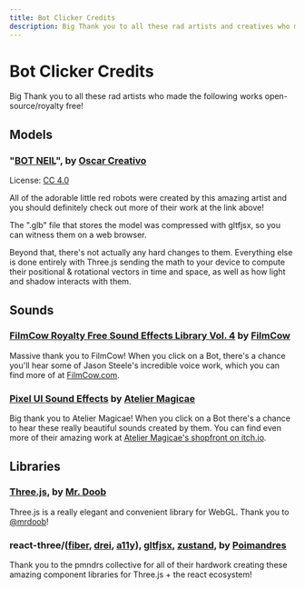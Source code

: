 ```yaml
---
title: Bot Clicker Credits
description: Big Thank you to all these rad artists and creatives who made the following works open-source/royalty free!
---
```


# Bot Clicker Credits

Big Thank you to all these rad artists who made the following works open-source/royalty free!

## Models

### "[BOT NEIL](https://sketchfab.com/3d-models/bot-neil-animation-by-oscar-creativo-56d5d623bb6c40faaa951aca02080510)", by [Oscar Creativo](https://sketchfab.com/oscar_creativo)

License: [CC 4.0](https://creativecommons.org/licenses/by/4.0/)

All of the adorable little red robots were created by this amazing artist and you should definitely check out more of their work at the link above!

The ".glb" file that stores the model was compressed with gltfjsx, so you can witness them on a web browser.

Beyond that, there's not actually any hard changes to them. Everything else is done entirely with Three.js sending the math to your device to compute their positional & rotational vectors in time and space, as well as how light and shadow interacts with them.

## Sounds

### [FilmCow Royalty Free Sound Effects Library Vol. 4](https://filmcow.itch.io/filmcow-sfx-4) by [FilmCow](https://www.filmcow.com/)

Massive thank you to FilmCow! When you click on a Bot, there's a chance you'll hear some of Jason Steele's incredible voice work, which you can find more of at [FilmCow.com](https://filmcow.com).

### [Pixel UI Sound Effects](https://ateliermagicae.itch.io/pixel-ui-sound-effects) by [Atelier Magicae](https://ateliermagicae.itch.io/)

Big thank you to Atelier Magicae! When you click on a Bot there's a chance to hear these really beautiful sounds created by them. You can find even more of their amazing work at [Atelier Magicae's shopfront on itch.io](https://ateliermagicae.itch.io/).

## Libraries

### [Three.js](https://threejs.org/), by [Mr. Doob](https://mrdoob.com/)

Three.js is a really elegant and convenient library for WebGL. Thank you to [@mrdoob](https://twitter.com/mrdoob)!

### react-three/([fiber](https://github.com/pmndrs/react-three-fiber), [drei](https://github.com/pmndrs/drei), [a11y](https://github.com/pmndrs/react-three-a11y)), [gltfjsx](https://github.com/pmndrs/gltfjsx), [zustand](https://github.com/pmndrs/zustand), by [Poimandres](https://pmnd.rs/)

Thank you to the pmndrs collective for all of their hardwork creating these amazing component libraries for Three.js + the react ecosystem!
